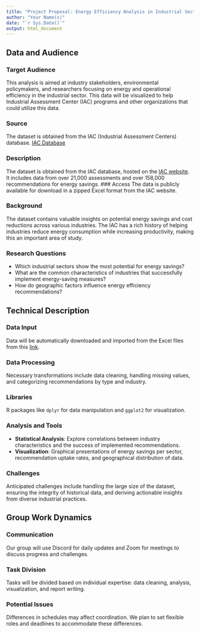---
title: "Project Proposal: Energy Efficiency Analysis in Industrial Sectors"
author: "Your Name(s)"
date: "`r Sys.Date()`"
output: html_document
---

## Data and Audience

### Target Audience
This analysis is aimed at industry stakeholders, environmental policymakers, and researchers focusing on energy and operational efficiency in the industrial sector. This data will be visualized to help Industrial Assessment Center (IAC) programs and other organizations that could utilize this data.

### Source
The dataset is obtained from the IAC (Industrial Assessment Centers) database. [IAC Database](https://iac.university/storage/IAC_Database.zip)

### Description
The dataset is obtained from the IAC database, hosted on the [IAC website](iac.university). It includes data from over 21,000 assessments and over 158,000 recommendations for energy savings.
### Access
 The data is publicly available for download in a zipped Excel format from the IAC website.

### Background
The dataset contains valuable insights on potential energy savings and cost reductions across various industries. The IAC has a rich history of helping industries reduce energy consumption while increasing productivity, making this an important area of study.

### Research Questions
- Which industrial sectors show the most potential for energy savings?
- What are the common characteristics of industries that successfully implement energy-saving measures?
- How do geographic factors influence energy efficiency recommendations?

## Technical Description

### Data Input
Data will be automatically downloaded and imported from the Excel files from this [link](https://iac.university/storage/IAC_Database.zip).

### Data Processing
Necessary transformations include data cleaning, handling missing values, and categorizing recommendations by type and industry.

### Libraries
R packages like `dplyr` for data manipulation and `ggplot2` for visualization.

### Analysis and Tools
- **Statistical Analysis**: Explore correlations between industry characteristics and the success of implemented recommendations.
- **Visualization**: Graphical presentations of energy savings per sector, recommendation uptake rates, and geographical distribution of data.

### Challenges
Anticipated challenges include handling the large size of the dataset, ensuring the integrity of historical data, and deriving actionable insights from diverse industrial practices.

## Group Work Dynamics

### Communication
Our group will use Discord for daily updates and Zoom for meetings to discuss progress and challenges.

### Task Division
Tasks will be divided based on individual expertise: data cleaning, analysis, visualization, and report writing.

### Potential Issues
Differences in schedules may affect coordination. We plan to set flexible roles and deadlines to accommodate these differences.